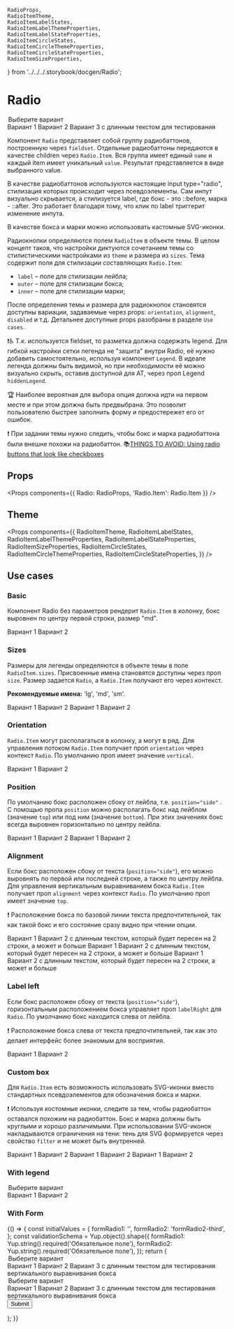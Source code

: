     RadioProps,
    RadioItemTheme,
    RadioItemLabelStates,
    RadioItemLabelThemeProperties,
    RadioItemLabelStateProperties,
    RadioItemCircleStates,
    RadioItemCircleThemeProperties,
    RadioItemCircleStateProperties,
    RadioItemSizeProperties,
} from '../../../.storybook/docgen/Radio';

<Meta title="Components / Radio" component={Radio} decorators={[centeredDecorator]} />

# Radio

<Story name="Knobs">
    <Radio
        name="radioLink"
        orientation={radios('Orientation', ['vertical', 'horizontal'], 'vertical', 'Radio props')}
        position={radios('Position', ['side', 'top', 'bottom'], 'side', 'Radio props')}
        alignment={radios('Alignment', ['top', 'center', 'bottom'], 'top', 'Radio props')}
        size={radios('size', ['lg', 'md', 'sm'], 'md', 'Radio props')}
        labelRight={boolean('Label right', true, 'Radio props')}
        isOptional={boolean('Optional (for ARIA)', true, 'Radio props')}
        defaultValue="second"
    >
        <Legend
            as="legend"
            hint="Подсказка"
            IconBefore={baseTheme.global.placeholder}
            IconAfter={baseTheme.global.placeholder}
        >
            Выберите вариант
        </Legend>
        <Radio.Item
            value="first"
            disabled={boolean('Disabled', true, 'Radio 1 props')}
            IconInner={boolean('Custom inner icon', false, 'Radio 1 props') && baseTheme.global.placeholder}
            IconOuter={boolean('Custom outer icon', false, 'Radio 1 props') && baseTheme.global.placeholder}
            __theme={
                boolean('Use custom theme', false, 'Radio props')
                    ? object('themeObj', baseTheme.components.RadioItem, 'Radio props')
                    : undefined
            }
        >
            Вариант 1
        </Radio.Item>
        <Radio.Item
            value="second"
            disabled={boolean('Disabled', false, 'Radio 2 props')}
            IconInner={boolean('Custom inner icon', false, 'Radio 2 props') && baseTheme.global.placeholder}
            IconOuter={boolean('Custom outer icon', false, 'Radio 2 props') && baseTheme.global.placeholder}
            __theme={
                boolean('Use custom theme', false, 'Radio props')
                    ? object('themeObj', baseTheme.components.RadioItem, 'Radio props')
                    : undefined
            }
        >
            Вариант 2
        </Radio.Item>
        <Radio.Item
            value="three"
            disabled={boolean('Disabled', false, 'Radio 3 props')}
            IconInner={boolean('Custom inner icon', false, 'Radio 3 props') && baseTheme.global.placeholder}
            IconOuter={boolean('Custom outer icon', false, 'Radio 3 props') && baseTheme.global.placeholder}
            css={{ maxWidth: '170px' }}
            __theme={
                boolean('Use custom theme', false, 'Radio props')
                    ? object('themeObj', baseTheme.components.RadioItem, 'Radio props')
                    : undefined
            }
        >
            Вариант 3 с длинным текстом для тестирования
        </Radio.Item>
    </Radio>
</Story>

Компонент `Radio` представляет собой группу радиобаттонов, построенную через `fieldset`. Отдельные радиобаттоны передаются в качестве children через `Radio.Item`. Вся группа имеет единый `name` и каждый item имеет уникальный `value`. Результат представляется в виде выбранного value.

В качестве радиобаттонов используются настоящие input type="radio", стилизация которых происходит через псевдоэлементы. Сам инпут визуально скрывается, а стилизуется label, где бокс - это ::before, марка - ::after. Это работает благодаря тому, что клик по label триггерит изменение инпута.

В качестве бокса и марки можно использовать кастомные SVG-иконки.

Радиокнопки определяются полем `RadioItem` в объекте темы. В целом концепт таков, что настройки диктуются сочетанием темы со стилистическими настройками из `theme` и размера из `sizes`. Тема содержит поля для стилизации составляющих `Radio.Item`:

-   `label` – поле для стилизации лейбла;
-   `outer` – поле для стилизации бокса;
-   `inner` – поле для стилизации марки;

После определения темы и размера для радиокнопок становятся доступны вариации, задаваемые через props: `orientation`, `alignment`, `disabled` и т.д. Детальнее доступные props разобраны в разделе `Use cases`.

❗️♿️ Т.к. используется fieldset, то разметка должна содержать legend. Для гибкой настройки сетки легенда не "зашита" внутри Radio, её нужно добавить самостоятельно, используя компонент `Legend`. В идеале легенда должны быть видимой, но при необходимости её можно визуально скрыть, оставив доступной для AT, через проп Legend `hiddenLegend`.

🏆 Наиболее вероятная для выбора опция должна идти на первом месте и при этом должна быть предвыбрана. Это позволит пользователю быстрее заполнить форму и предостережет его от ошибок.

❗️ При задании темы нужно следить, чтобы бокс и марка радиобаттона были внешне похожи на радиобаттон. 📚[THINGS TO AVOID: Using radio buttons that look like checkboxes](https://s3.us-west-2.amazonaws.com/secure.notion-static.com/807a0510-222e-43ed-8822-b67261a1db70/form-design-patterns.pdf?X-Amz-Algorithm=AWS4-HMAC-SHA256&X-Amz-Credential=AKIAT73L2G45O3KS52Y5%2F20200428%2Fus-west-2%2Fs3%2Faws4_request&X-Amz-Date=20200428T084900Z&X-Amz-Expires=86400&X-Amz-Signature=a1e1e66b0a1b275b4bd51a77b056944f2d496221369631d4bb394f344fd8aaf6&X-Amz-SignedHeaders=host&response-content-disposition=filename%20%3D%22PDF.pdf%22)

## Props

<Props components={{ Radio: RadioProps, 'Radio.Item': Radio.Item }} />

## Theme

<Props
    components={{
        RadioItemTheme,
        RadioItemLabelStates,
        RadioItemLabelThemeProperties,
        RadioItemLabelStateProperties,
        RadioItemSizeProperties,
        RadioItemCircleStates,
        RadioItemCircleThemeProperties,
        RadioItemCircleStateProperties,
    }}
/>

## Use cases

### Basic

Компонент Radio без параметров рендерит `Radio.Item` в колонку, бокс выровнен по центру первой строки, размер "md".

<Preview>
    <Story name="Basic">
        <Radio name="basic" defaultValue="basic-first">
            <Radio.Item value="basic-first">Вариант 1</Radio.Item>
            <Radio.Item value="basic-second">Вариант 2</Radio.Item>
        </Radio>
    </Story>
</Preview>

### Sizes

Размеры для легенды определяются в объекте темы в поле `RadioItem.sizes`. Присвоенные имена становятся доступны через проп `size`. Размер задается `Radio`, а `Radio.Item` получают его через контекст.

**Рекомендуемые имена:** 'lg', 'md', 'sm'.

<Preview>
    <Story name="Large size">
        <Radio name="large-size" size="lg" defaultValue="large-first">
            <Radio.Item value="large-first">Вариант 1</Radio.Item>
            <Radio.Item value="large-second">Вариант 2</Radio.Item>
        </Radio>
    </Story>
    <Story id="components-radio--basic" />
    <Story name="Small size">
        <Radio name="small-size" size="sm" defaultValue="small-first">
            <Radio.Item value="small-first">Вариант 1</Radio.Item>
            <Radio.Item value="small-second">Вариант 2</Radio.Item>
        </Radio>
    </Story>
</Preview>

### Orientation

`Radio.Item` могут располагаться в колонку, а могут в ряд. Для управления потоком `Radio.Item` получает проп `orientation` через контекст `Radio`. По умолчанию проп имеет значение `vertical`.

<Preview>
    <Story id="components-radio--basic" />
    <Story name="Horizontal">
        <Radio name="horizontal" orientation="horizontal" defaultValue="orientation-first">
            <Radio.Item value="orientation-first">Вариант 1</Radio.Item>
            <Radio.Item value="orientation-second">Вариант 2</Radio.Item>
        </Radio>
    </Story>
</Preview>

### Position

По умолчанию бокс расположен сбоку от лейбла, т.е. `position="side"` . С помощью пропа `position` можно располагать бокс над лейблом (значение `top`) или под ним (значение `bottom`). При этих значениях бокс всегда выровнен горизонтально по центру лейбла.

<Preview>
    <Story id="components-radio--basic" />
    <Story name="Position top">
        <Radio name="position-top" position="top" defaultValue="position-top-first">
            <Radio.Item value="position-top-first">Вариант 1</Radio.Item>
            <Radio.Item value="position-top-second">Вариант 2</Radio.Item>
        </Radio>
    </Story>
    <Story name="Position bottom">
        <Radio name="position-bottom" position="bottom" defaultValue="position-bottom-first">
            <Radio.Item value="position-bottom-first">Вариант 1</Radio.Item>
            <Radio.Item value="position-bottom-second">Вариант 2</Radio.Item>
        </Radio>
    </Story>
</Preview>

### Alignment

Если бокс расположен сбоку от текста (`position="side"`), его можно выровнять по первой или последней строке, а также по центру лейбла. Для управления вертикальным выравниванием бокса `Radio.Item` получает проп `alignment` через контекст `Radio`. По умолчанию проп имеет значение `top`.

❗️ Расположение бокса по базовой линии текста предпочтительней, так как такой бокс и его состояние сразу видно при чтении опции.

<Preview>
    <Story name="Alignment top">
        <Radio name="alignment-top" css={{ maxWidth: '30vw' }} defaultValue="alignment-t-first">
            <Radio.Item value="alignment-t-first">Вариант 1</Radio.Item>
            <Radio.Item value="alignment-t-second">
                Вариант 2 с длинным текстом, который будет пересен на 2 строки, а может и больше
            </Radio.Item>
        </Radio>
    </Story>
    <Story name="Alignment center">
        <Radio name="alignment-center" alignment="center" css={{ maxWidth: '30vw' }} defaultValue="alignment-c-first">
            <Radio.Item value="alignment-c-first">Вариант 1</Radio.Item>
            <Radio.Item value="alignment-c-second">
                Вариант 2 с длинным текстом, который будет пересен на 2 строки, а может и больше
            </Radio.Item>
        </Radio>
    </Story>
    <Story name="Alignment bottom">
        <Radio name="alignment-bottom" alignment="bottom" css={{ maxWidth: '30vw' }} defaultValue="alignment-b-first">
            <Radio.Item value="alignment-b-first">Вариант 1</Radio.Item>
            <Radio.Item value="alignment-b-second">
                Вариант 2 с длинным текстом, который будет пересен на 2 строки, а может и больше
            </Radio.Item>
        </Radio>
    </Story>
</Preview>

### Label left

Если бокс расположен сбоку от текста (`position="side"`), горизонтальным расположением бокса управляет проп `labelRight` для `Radio`. По умолчанию бокс находится слева от лейбла.

❗️ Расположение бокса слева от текста предпочтительней, так как это делает интерфейс более знакомым для восприятия.

<Preview>
    <Story name="Label position">
        <Radio name="label-position" labelRight={false} defaultValue="label-position-first">
            <Radio.Item value="label-position-first">Вариант 1</Radio.Item>
            <Radio.Item value="label-position-second">Вариант 2</Radio.Item>
        </Radio>
    </Story>
    <Story id="components-radio--basic" />
</Preview>

### Custom box

Для `Radio.Item` есть возможность использовать SVG-иконки вместо стандартных псевдоэлементов для обозначения бокса и марки.

❗️ Используя костомные иконки, следите за тем, чтобы радиобаттон оставался похожим на радиобаттон. Бокс и марка должны быть круглыми и хорошо различимыми. При использовании SVG-иконок накладываются ограничения на тени: тень для SVG формируется через свойство `filter` и не может быть внутренней.

<Preview>
    <Story name="Custom mark">
        <Radio name="custom-mark" defaultValue="custom-mark-first">
            <Radio.Item value="custom-mark-first" IconInner={baseTheme.global.placeholder} disabled>
                Вариант 1
            </Radio.Item>
            <Radio.Item value="custom-mark-second" IconInner={baseTheme.global.placeholder}>
                Вариант 2
            </Radio.Item>
        </Radio>
    </Story>
    <Story name="Custom box">
        <Radio name="custom-box" defaultValue="custom-box-first">
            <Radio.Item value="custom-box-first" IconOuter={baseTheme.global.placeholder} disabled>
                Вариант 1
            </Radio.Item>
            <Radio.Item value="custom-box-second" IconOuter={baseTheme.global.placeholder}>
                Вариант 2
            </Radio.Item>
        </Radio>
    </Story>
    <Story name="Custom radio">
        <Radio name="custom-radio" defaultValue="custom-radio-first">
            <Radio.Item
                value="custom-radio-first"
                IconInner={baseTheme.global.placeholder}
                IconOuter={baseTheme.global.placeholder}
                disabled
            >
                Вариант 1
            </Radio.Item>
            <Radio.Item
                value="custom-radio-second"
                IconInner={baseTheme.global.placeholder}
                IconOuter={baseTheme.global.placeholder}
            >
                Вариант 2
            </Radio.Item>
        </Radio>
    </Story>
</Preview>

### With legend

<Preview>
    <Story name="With legend">
        <Radio
            name="legend"
            defaultValue="legend-first"
            hint={boolean('Hint', true, 'Radio') ? text('Hint text', 'Подсказка', 'Radio') : undefined}
            hintPosition={
                boolean('Hint', true, 'Radio') ? radios('hintPosition', ['top', 'bottom'], 'top', 'Radio') : undefined
            }
        >
            <Legend as="legend" IconBefore={baseTheme.global.placeholder} IconAfter={baseTheme.global.placeholder}>
                Выберите вариант
            </Legend>
            <Radio.Item value="legend-first" disabled>
                Вариант 1
            </Radio.Item>
            <Radio.Item value="legend-second">Вариант 2</Radio.Item>
        </Radio>
    </Story>
</Preview>

### With Form

<Preview>
    <Story name="Inside Form">
        {() => {
            const initialValues = {
                formRadio1: '',
                formRadio2: 'formRadio2-third',
            };
            const validationSchema = Yup.object().shape({
                formRadio1: Yup.string().required('Обязательное поле'),
                formRadio2: Yup.string().required('Обязательное поле'),
            });
            return (
                <Form
                    initialValues={initialValues}
                    validationSchema={validationSchema}
                    onSubmit={action('Submit')}
                    style={{ width: '25vw', minWidth: '320px' }}
                    ErrorIcon={ErrorIcon}
                    SuccessIcon={SuccessIcon}
                    showSuccess={boolean('showSuccess', true, 'Form')}
                    requiredRule={radios('requiredRule', ['optional', 'mark'], 'mark', 'Form')}
                    errorPosition={radios('errorPosition', ['top', 'bottom'], 'top', 'Form')}
                >
                    <Form.Field
                        controlId="formRadio1"
                        hint="Вариант не предвыбран"
                        hintPosition={radios('Hint position', ['top', 'bottom'], 'top', 'Field 1')}
                        size={radios('size', ['lg', 'md', 'sm'], 'md', 'Field 1')}
                        validationPosition={radios(
                            'validationPosition',
                            ['labelBefore', 'labelAfter'],
                            'labelAfter',
                            'Field 1',
                        )}
                    >
                        <Radio
                            orientation={radios('Orientation', ['vertical', 'horizontal'], 'vertical', 'Radio 1')}
                            alignment={radios('Alignment', ['top', 'center', 'bottom'], 'top', 'Radio 1')}
                        >
                            <Legend
                                as="legend"
                                hiddenLegend={boolean('Hidden Legend', false, 'Legend 1')}
                                IconBefore={
                                    boolean('Legend icon before', true, 'Legend 1') && baseTheme.global.placeholder
                                }
                                IconAfter={
                                    boolean('Legend icon after', true, 'Legend 1') && baseTheme.global.placeholder
                                }
                                block={boolean('Block', false, 'Legend 1')}
                                horizontalAlignment={radios(
                                    'Horizontal align',
                                    ['left', 'center', 'right'],
                                    'left',
                                    'Legend 1',
                                )}
                            >
                                Выберите вариант
                            </Legend>
                            <Radio.Item value="formRadio1-first">Вариант 1</Radio.Item>
                            <Radio.Item value="formRadio1-second">Вариант 2</Radio.Item>
                            <Radio.Item value="formRadio1-third" disabled>
                                Вариант 3 с длинным текстом для тестирования вертикального выравнивания бокса
                            </Radio.Item>
                        </Radio>
                    </Form.Field>
                    <br />
                    <Form.Field
                        controlId="formRadio2"
                        hint="Вариант предвыбран"
                        size={radios('size', ['lg', 'md', 'sm'], 'md', 'Field 2')}
                    >
                        <Radio
                            orientation={radios('Orientation', ['vertical', 'horizontal'], 'vertical', 'Radio 2')}
                            alignment={radios('Alignment', ['top', 'center', 'bottom'], 'top', 'Radio 2')}
                        >
                            <Legend
                                as="legend"
                                hiddenLegend={boolean('Hidden Legend', false, 'Legend 2')}
                                IconBefore={
                                    boolean('Legend icon before', true, 'Legend 2') && baseTheme.global.placeholder
                                }
                                IconAfter={
                                    boolean('Legend icon after', true, 'Legend 2') && baseTheme.global.placeholder
                                }
                                block={boolean('Block', false, 'Legend 2')}
                                horizontalAlignment={radios(
                                    'Horizontal align',
                                    ['left', 'center', 'right'],
                                    'left',
                                    'Legend 2',
                                )}
                            >
                                Выберите вариант
                            </Legend>
                            <Radio.Item value="formRadio2-first">Варинат 1</Radio.Item>
                            <Radio.Item value="formRadio2-second">Варинат 2</Radio.Item>
                            <Radio.Item value="formRadio2-third" disabled>
                                Вариант 3 с длинным текстом для тестирования вертикального выравнивания бокса
                            </Radio.Item>
                        </Radio>
                    </Form.Field>
                    <br />
                    <Button type="submit">Submit</Button>
                </Form>
            );
        }}
    </Story>
</Preview>
